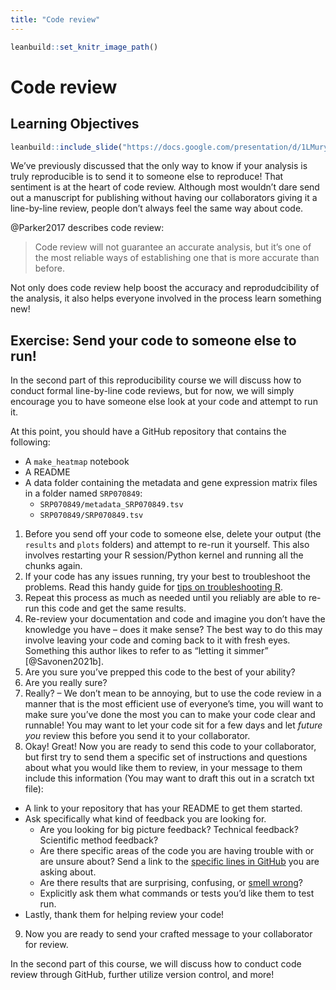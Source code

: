 ```yaml
---
title: "Code review"
---
```


```r
leanbuild::set_knitr_image_path()
```

# Code review

## Learning Objectives

```r
leanbuild::include_slide("https://docs.google.com/presentation/d/1LMurysUhCjZb7DVF6KS9QmJ5NBjwWVjRn40MS9f2noE/edit#slide=id.gf8379bb805_0_6")
```

We've previously discussed that the only way to know if your analysis is truly reproducible is to send it to someone else to reproduce! That sentiment is at the heart of code review. Although most wouldn't dare send out a manuscript for publishing without having our collaborators giving it a line-by-line review, people don't always feel the same way about code. 

@Parker2017 describes code review:

> Code review will not guarantee an accurate analysis, but it’s one of the most reliable ways of establishing one that is more accurate than before. 

Not only does code review help boost the accuracy and reprodudcibility of the analysis, it also helps everyone involved in the process learn something new!

## Exercise: Send your code to someone else to run!

In the second part of this reproducibility course we will discuss how to conduct formal line-by-line code reviews, but for now, we will simply encourage you to have someone else look at your code and attempt to run it.  

At this point, you should have a GitHub repository that contains the following:  

- A `make_heatmap` notebook 
- A README 
- A data folder containing the metadata and gene expression matrix files in a folder named `SRP070849`:
   - `SRP070849/metadata_SRP070849.tsv`
   - `SRP070849/SRP070849.tsv`
   
1) Before you send off your code to someone else, delete your output (the `results` and `plots` folders) and attempt to re-run it yourself. This also involves restarting your R session/Python kernel and running all the chunks again.  
2) If your code has any issues running, try your best to troubleshoot the problems. Read this handy guide for [tips on troubleshooting R](https://github.com/AlexsLemonade/training-modules/blob/master/intro-to-R-tidyverse/00b-debugging_resources.md). 
3) Repeat this process as much as needed until you reliably are able to re-run this code and get the same results. 
4) Re-review your documentation and code and imagine you don't have the knowledge you have -- does it make sense? The best way to do this may involve leaving your code and coming back to it with fresh eyes. Something this author likes to refer to as "letting it simmer" [@Savonen2021b]. 
5) Are you sure you've prepped this code to the best of your ability?
6) Are you really sure? 
7) Really? -- We don't mean to be annoying, but to use the code review in a manner that is the most efficient use of everyone's time, you will want to make sure you've done the most you can to make your code clear and runnable! You may want to let your code sit for a few days and let _future you_ review this before you send it to your collaborator. 
8) Okay! Great! Now you are ready to send this code to your collaborator, but first try to send them a specific set of instructions and questions about what you would like them to review, in your message to them include this information (You may want to draft this out in a scratch txt file): 

- A link to your repository that has your README to get them started. 
- Ask specifically what kind of feedback you are looking for. 
  - Are you looking for big picture feedback? Technical feedback? Scientific method feedback?
  - Are there specific areas of the code you are having trouble with or are unsure about? Send a link to the [specific lines in GitHub](https://stackoverflow.com/questions/23821235/how-to-link-to-specific-line-number-on-github) you are asking about. 
  - Are there results that are surprising, confusing, or [smell wrong](https://github.com/jennybc/code-smells-and-feels#code-smells-and-feels)?
  - Explicitly ask them what commands or tests you'd like them to test run. 
- Lastly, thank them for helping review your code!

9) Now you are ready to send your crafted message to your collaborator for review. 

In the second part of this course, we will discuss how to conduct code review through GitHub, further utilize version control, and more!

